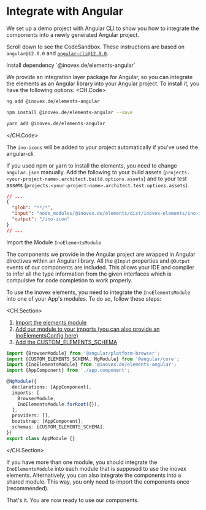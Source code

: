 
# Integrate with Angular

We set up a demo project with Angular CLI to show you how to integrate the components into a newly generated Angular project.

Scroll down to see the CodeSandbox. These instructions are based on `angular@12.0.0` and [`angular-cli@12.0.0`](https://cli.angular.io/).

<MenuSection title='Preparation'>
<StepIndicator step='1'>Install dependency `@inovex.de/elements-angular`</StepIndicator>

We provide an integration layer package for Angular, so you can integrate the elements as an Angular library into your Angular project.
To install it, you have the following options:
<CH.Code>
  ```bash angular-cli
  ng add @inovex.de/elements-angular
  ```
  ```bash npm
  npm install @inovex.de/elements-angular --save
  ```
  ```bash yarn
  yarn add @inovex.de/elements-angular
  ```
</CH.Code>

The `ino-icons` will be added to your project automatically if you've used the angular-cli.

<StepIndicator step='2'>If you used npm or yarn to install the elements, you need to change `angular.json` manually.
Add the following to your build assets (`projects.<your-project-name>.architect.build.options.assets`) and to your test assets (`projects.<your-project-name>.architect.test.options.assets`).</StepIndicator>

```json angular.json
// ...
{
  "glob": "**/*",
  "input": "node_modules/@inovex.de/elements/dist/inovex-elements/ino-icon",
  "output": "/ino-icon"
}
// ...
```
</MenuSection>

<MenuSection title='Importing Modules'>

<StepIndicator step='3'>Import the Module `InoElementsModule`</StepIndicator>

The components we provide in the Angular project are wrapped in Angular directives within an Angular library.
All the `@Input` properties and `@Output` events of our components are included.
This allows your IDE and compiler to infer all the type information from the given interfaces which is compulsive for code completion to work properly.

To use the inovex elements, you need to integrate the `InoElementsModule` into one of your App's modules. To do so, follow these steps:

<CH.Section>
1. [Import the elements module](focus://3)
2. [Add our module to your imports (you can also provide an InoElementsConfig here)](focus://10)
3. [Add the CUSTOM_ELEMENTS_SCHEMA](focus://14)

```typescript app.module.ts
import {BrowserModule} from '@angular/platform-browser';
import {CUSTOM_ELEMENTS_SCHEMA, NgModule} from '@angular/core';
import {InoElementsModule} from '@inovex.de/elements-angular';
import {AppComponent} from './app.component';

@NgModule({
  declarations: [AppComponent],
  imports: [
    BrowserModule,
    InoElementsModule.forRoot({}),
  ],
  providers: [],
  bootstrap: [AppComponent],
  schemas: [CUSTOM_ELEMENTS_SCHEMA],
})
export class AppModule {}
```
</CH.Section>

If you have more than one module, you should integrate the `InoElementsModule` into each module that is supposed to use the inovex elements.
Alternatively, you can also integrate the components into a shared module.
This way, you only need to import the components once (recommended).
</MenuSection>

<MenuSection title='Use the Components'>

That's it. You are now ready to use our components.
</MenuSection>
